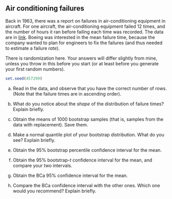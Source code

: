 ##  Air conditioning failures


 Back in 1963, there was a report on failures in
air-conditioning equipment in
\href{https://en.wikipedia.org/wiki/Boeing_720}{Boeing 720}
aircraft. For one aircraft, the air-conditioning equipment failed 12
times, and the number of hours it ran before failing each time was
recorded. The data are in
[link](http://ritsokiguess.site/pasias/air_conditioning.csv). Boeing
was interested in the mean failure time, because the company wanted to
plan for engineers to fix the failures (and thus needed to estimate a
failure *rate*).

There is randomization here. Your answers will differ slightly from
mine, unless you throw in this before you start (or at least before
you generate your first random numbers).

```r
set.seed(457299)
```

 



(a) Read in the data, and observe that you have the correct number
of rows. (Note that the failure times are in ascending order).


(b) What do you notice about the *shape* of the distribution of failure times? Explain briefly.


(c) Obtain the means of 1000 bootstrap samples (that is, samples from the data with replacement). Save them.


(d) Make a normal quantile plot of your bootstrap distribution. What do you see? Explain briefly.


(e) Obtain the 95\% bootstrap percentile confidence interval for the mean.


(f) Obtain the 95\% bootstrap-$t$ confidence interval for
the mean, and compare your two intervals.


(g) Obtain the BCa 95\% confidence interval for the mean.


(h) Compare the BCa confidence interval with the other ones. Which one would you recommend? Explain briefly.




